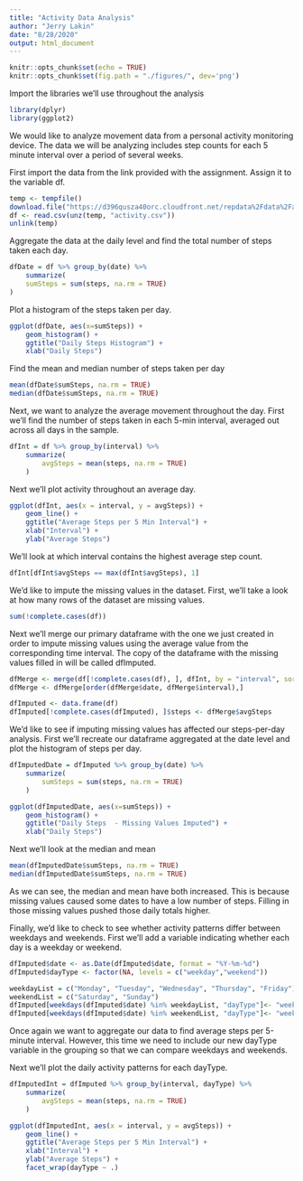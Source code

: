 ```yaml
---
title: "Activity Data Analysis"
author: "Jerry Lakin"
date: "8/28/2020"
output: html_document
---
```


```r
knitr::opts_chunk$set(echo = TRUE)
knitr::opts_chunk$set(fig.path = "./figures/", dev='png')
```

Import the libraries we'll use throughout the analysis

```r
library(dplyr)
library(ggplot2)
```

We would like to analyze movement data from a personal activity monitoring device. The data we will be analyzing includes step counts for each 5 minute interval over a period of several weeks.

First import the data from the link provided with the assignment. Assign it to the variable df.

```r
temp <- tempfile()
download.file("https://d396qusza40orc.cloudfront.net/repdata%2Fdata%2Factivity.zip",temp)
df <- read.csv(unz(temp, "activity.csv"))
unlink(temp)
```

Aggregate the data at the daily level and find the total number of steps taken each day.

```r
dfDate = df %>% group_by(date) %>%
    summarize(
    sumSteps = sum(steps, na.rm = TRUE)
)
```

Plot a histogram of the steps taken per day.

```r
ggplot(dfDate, aes(x=sumSteps)) + 
    geom_histogram() +
    ggtitle("Daily Steps Histogram") +
    xlab("Daily Steps")
```

Find the mean and median number of steps taken per day

```r
mean(dfDate$sumSteps, na.rm = TRUE)
median(dfDate$sumSteps, na.rm = TRUE)
```

Next, we want to analyze the average movement throughout the day. First we'll find the number of steps taken in each 5-min interval, averaged out across all days in the sample.

```r
dfInt = df %>% group_by(interval) %>%
    summarize(
        avgSteps = mean(steps, na.rm = TRUE)
    )
```

Next we'll plot activity throughout an average day.

```r
ggplot(dfInt, aes(x = interval, y = avgSteps)) +
    geom_line() +
    ggtitle("Average Steps per 5 Min Interval") +
    xlab("Interval") +
    ylab("Average Steps")
```

We'll look at which interval contains the highest average step count.

```r
dfInt[dfInt$avgSteps == max(dfInt$avgSteps), 1]
```

We'd like to impute the missing values in the dataset. First, we'll take a look at how many rows of the dataset are missing values.

```r
sum(!complete.cases(df))
```

Next we'll merge our primary dataframe with the one we just created in order to impute missing values using the average value from the corresponding time interval. The copy of the dataframe with the missing values filled in will be called dfImputed. 

```r
dfMerge <- merge(df[!complete.cases(df), ], dfInt, by = "interval", sort = FALSE)
dfMerge <- dfMerge[order(dfMerge$date, dfMerge$interval),]

dfImputed <- data.frame(df)
dfImputed[!complete.cases(dfImputed), ]$steps <- dfMerge$avgSteps
```

We'd like to see if imputing missing values has affected our steps-per-day analysis. First we'll recreate our dataframe aggregated at the date level and plot the histogram of steps per day.

```r
dfImputedDate = dfImputed %>% group_by(date) %>%
    summarize(
        sumSteps = sum(steps, na.rm = TRUE)
    )

ggplot(dfImputedDate, aes(x=sumSteps)) + 
    geom_histogram() +
    ggtitle("Daily Steps  - Missing Values Imputed") +
    xlab("Daily Steps")
```

Next we'll look at the median and mean

```r
mean(dfImputedDate$sumSteps, na.rm = TRUE)
median(dfImputedDate$sumSteps, na.rm = TRUE)
```

As we can see, the median and mean have both increased. This is because missing values caused some dates to have a low number of steps. Filling in those missing values pushed those daily totals higher.

Finally, we'd like to check to see whether activity patterns differ between weekdays and weekends. First we'll add a variable indicating whether each day is a weekday or weekend.

```r
dfImputed$date <- as.Date(dfImputed$date, format = "%Y-%m-%d")
dfImputed$dayType <- factor(NA, levels = c("weekday","weekend"))

weekdayList = c("Monday", "Tuesday", "Wednesday", "Thursday", "Friday")
weekendList = c("Saturday", "Sunday")
dfImputed[weekdays(dfImputed$date) %in% weekdayList, "dayType"]<- "weekday"
dfImputed[weekdays(dfImputed$date) %in% weekendList, "dayType"]<- "weekend"
```

Once again we want to aggregate our data to find average steps per 5-minute interval. However, this time we need to include our new dayType variable in the grouping so that we can compare weekdays and weekends.

Next we'll plot the daily activity patterns for each dayType. 

```r
dfImputedInt = dfImputed %>% group_by(interval, dayType) %>%
    summarize(
        avgSteps = mean(steps, na.rm = TRUE)
    )

ggplot(dfImputedInt, aes(x = interval, y = avgSteps)) +
    geom_line() +
    ggtitle("Average Steps per 5 Min Interval") +
    xlab("Interval") +
    ylab("Average Steps") +
    facet_wrap(dayType ~ .) 
```
